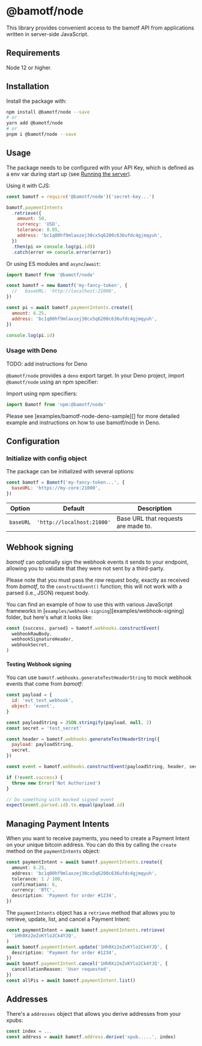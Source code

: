 # @bamotf/node

This library provides convenient access to the bamotf API from applications
written in server-side JavaScript.

## Requirements

Node 12 or higher.

## Installation

Install the package with:

```sh
npm install @bamotf/node --save
# or
yarn add @bamotf/node
# or
pnpm i @bamotf/node --save
```

## Usage

The package needs to be configured with your API Key, which is defined as a env
var during start up (see
[Running the server](../../README.md#1-running-the-server)).

Using it with CJS:

```js
const bamotf = require('@bamotf/node')('secret-key...')

bamotf.paymentIntents
  .retrieve({
    amount: 50,
    currency: 'USD',
    tolerance: 0.05,
    address: 'bc1q00hf9mlaxzej30cx5q6200c636ufdc4gjmqyuh',
  })
  .then(pi => console.log(pi.id))
  .catch(error => console.error(error))
```

Or using ES modules and `async`/`await`:

```js
import Bamotf from '@bamotf/node'

const bamotf = new Bamotf('my-fancy-token', {
  //   baseURL: 'http://localhost:21000',
})

const pi = await bamotf.paymentIntents.create({
  amount: 6.25,
  address: 'bc1q00hf9mlaxzej30cx5q6200c636ufdc4gjmqyuh',
})

console.log(pi.id)
```

### Usage with Deno

TODO: add instructions for Deno

`@bamotf/node` provides a `deno` export target. In your Deno project, import
`@bamotf/node` using an npm specifier:

Import using npm specifiers:

```js
import Bamotf from 'npm:@bamotf/node'
```

Please see [examples/bamotf-node-deno-sample][] for more detailed example and
instructions on how to use bamotf/node in Deno.

## Configuration

### Initialize with config object

The package can be initialized with several options:

```js
const bamotf = Bamotf('my-fancy-token...', {
  baseURL: 'https://my-core:21000',
})
```

| Option    | Default                    | Description                         |
| --------- | -------------------------- | ----------------------------------- |
| `baseURL` | `'http://localhost:21000'` | Base URL that requests are made to. |

## Webhook signing

_bamotf_ can optionally sign the webhook events it sends to your endpoint,
allowing you to validate that they were not sent by a third-party.

Please note that you must pass the _raw_ request body, exactly as received from
_bamotf_, to the `constructEvent()` function; this will not work with a parsed
(i.e., JSON) request body.

You can find an example of how to use this with various JavaScript frameworks in
[`examples/webhook-signing`][examples/webhook-signing] folder, but here's what
it looks like:

```js
const {success, parsed} = bamotf.webhooks.constructEvent(
  webhookRawBody,
  webhookSignatureHeader,
  webhookSecret,
)
```

#### Testing Webhook signing

You can use `bamotf.webhooks.generateTestHeaderString` to mock webhook events
that come from _bamotf_:

```js
const payload = {
  id: 'evt_test_webhook',
  object: 'event',
}

const payloadString = JSON.stringify(payload, null, 2)
const secret = 'test_secret'

const header = bamotf.webhooks.generateTestHeaderString({
  payload: payloadString,
  secret,
})

const event = bamotf.webhooks.constructEvent(payloadString, header, secret)

if (!event.success) {
  throw new Error('Not Authorized')
}

// Do something with mocked signed event
expect(event.parsed.id).to.equal(payload.id)
```

## Managing Payment Intents

When you want to receive payments, you need to create a Payment Intent on your
unique bitcoin address. You can do this by calling the `create` method on the
`paymentIntents` object:

```ts
const paymentIntent = await bamotf.paymentIntents.create({
  amount: 6.25,
  address: 'bc1q00hf9mlaxzej30cx5q6200c636ufdc4gjmqyuh',
  tolerance: 1 / 100,
  confirmations: 6,
  currency: 'BTC',
  description: 'Payment for order #1234',
})
```

The `paymentIntents` object has a `retrieve` method that allows you to retrieve,
update, list, and cancel a Payment Intent:

```ts
const paymentIntent = await bamotf.paymentIntents.retrieve(
  '1Hh0Xz2eZvKYlo2Ck4YJQ',
)
await bamotf.paymentIntent.update('1Hh0Xz2eZvKYlo2Ck4YJQ', {
  description: 'Payment for order #1234',
})
await bamotf.paymentIntent.cancel('1Hh0Xz2eZvKYlo2Ck4YJQ', {
  cancellationReason: 'User requested',
})
const allPis = await bamotf.paymentIntent.list()
```

## Addresses

There's a `addresses` object that allows you derive addresses from your xpubs:

```ts
const index = ...
const address = await bamotf.address.derive('xpub.....', index)
```

